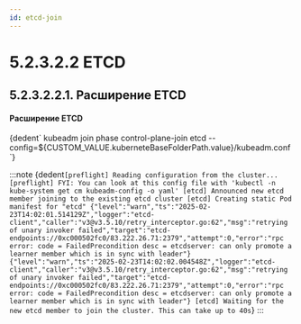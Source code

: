 ```yaml
---
id: etcd-join
---
```



# 5.2.3.2.2 ETCD

## 5.2.3.2.2.1. Расширение ETCD

<h4>Расширение ETCD</h4>
<CodeBlock language="bash">
    {dedent`
        kubeadm join phase control-plane-join etcd --config=${CUSTOM_VALUE.kuberneteBaseFolderPath.value}/kubeadm.conf
    `}
</CodeBlock>

:::note
<CodeBlock language="bash">
    {dedent`
        [preflight] Reading configuration from the cluster...
        [preflight] FYI: You can look at this config file with 'kubectl -n kube-system get cm kubeadm-config -o yaml'
        [etcd] Announced new etcd member joining to the existing etcd cluster
        [etcd] Creating static Pod manifest for "etcd"
        {"level":"warn","ts":"2025-02-23T14:02:01.514129Z","logger":"etcd-client","caller":"v3@v3.5.10/retry_interceptor.go:62","msg":"retrying of unary invoker failed","target":"etcd-endpoints://0xc000502fc0/83.222.26.71:2379","attempt":0,"error":"rpc error: code = FailedPrecondition desc = etcdserver: can only promote a learner member which is in sync with leader"}
        {"level":"warn","ts":"2025-02-23T14:02:02.004548Z","logger":"etcd-client","caller":"v3@v3.5.10/retry_interceptor.go:62","msg":"retrying of unary invoker failed","target":"etcd-endpoints://0xc000502fc0/83.222.26.71:2379","attempt":0,"error":"rpc error: code = FailedPrecondition desc = etcdserver: can only promote a learner member which is in sync with leader"}
        [etcd] Waiting for the new etcd member to join the cluster. This can take up to 40s
    `}
</CodeBlock>
:::
